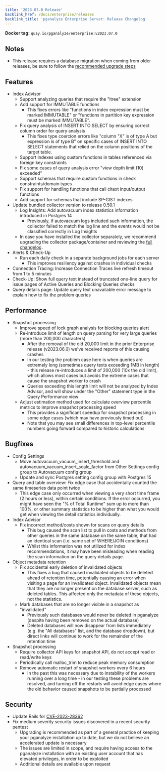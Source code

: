 ```yaml
---
title: '2023.07.0 Release'
backlink_href: /docs/enterprise/releases
backlink_title: 'pganalyze Enterprise Server: Release Changelog'
---
```


**Docker tag:** `quay.io/pganalyze/enterprise:v2023.07.0`

## Notes

- This release requires a database migration when coming from older releases, be sure to follow the [recommended upgrade steps](/docs/enterprise/upgrade)

## Features

* Index Advisor
  - Support analyzing queries that require the "ltree" extension <!-- PR 2913 -->
  - Add support for IMMUTABLE functions <!-- PR 2937 -->
    - This fixes errors like "functions in index expression must be marked IMMUTABLE" or "functions in partition key expression must be marked IMMUTABLE".
  - Fix query analysis of INSERT INTO SELECT by ensuring correct column order for query analysis <!-- PR 2916 -->
    - This fixes type coercion errors like "column "X" is of type A but expression is of type B" on specific cases of INSERT INTO SELECT statements that relied on the column positions of the target table.
  - Support indexes using custom functions in tables referenced via foreign key constraints <!-- PR 2915 -->
  - Fix some cases of query analysis error "view depth limit (10) exceeded" <!-- PR 2900 -->
  - Support schemas that require custom functions in check constraints/domain types <!-- PR 2968 -->
  - Fix support for handling functions that call citext input/output functions <!-- PR 2964 -->
  - Add support for schemas that include SP-GIST indexes <!-- PR 2989 -->
* Update bundled collector version to release 0.50.1 <!-- PR 2985 -->
  - Log Insights: Add autovacuum index statistics information introduced in Postgres 14
    - Previously, if autovacuum logs included such information, the collector failed to match the log line and the events would not be classified correctly in Log Insights
  - In case you have installed the collector separately, we recommend upgrading the collector package/container and reviewing the [full changelog](https://github.com/pganalyze/collector/blob/main/CHANGELOG.md#0501------2023-06-29).
* Alerts & Check-Up
  * Run each daily check in a separate background jobs for each server <!-- PR 2907 -->
    - This improves resiliency against crashes in individual checks
* Connection Tracing: Increase Connection Traces live refresh timeout from 1 to 5 minutes <!-- PR 2892 -->
* Check-Up: Show full query text instead of truncated one-line query for issue pages of Active Queries and Blocking Queries checks <!-- PR 2888 -->
* Query details page: Update query text unavailable error message to explain how to fix the problem queries <!-- PR 2932 -->

## Performance

* Snapshot processing
  - Improve speed of lock graph analysis for blocking queries alert <!-- PR 2987 -->
  - Re-introduce limit of length on query parsing for very large queries (more than 200,000 characters) <!-- PR 2956 -->
    - After the removal of the old 20,000 limit in the prior Enterprise release (v2023.06.0) we've received reports of this causing crashes
    - In our testing the problem case here is when queries are extremely long (sometimes query texts exceeding 1MB in length) - this release re-introduces a limit of 200,000 (10x the old limit), which allows most cases but avoids the extreme cases that cause the snapshot worker to crash
    - Queries exceeding this length limit will not be analyzed by Index Advisor, and will show under the "Other" statement type in the Query Performance view
  - Adjust estimation method used for calculate overview percentile metrics to improve snapshot processing speed <!-- PR 2950 -->
    - This provides a significant speedup for snapshot processing in some edge cases (which may have previously timed out)
    - Note that you may see small differences in top-level percentile numbers going forward compared to historic calculations


## Bugfixes

* Config Settings
  - Move autovacuum_vacuum_insert_threshold and autovacuum_vacuum_insert_scale_factor from Other Settings config group to Autovacuum config group <!-- PR 2905 -->
  - Update and sync Postgres setting config group with Postgres 15 <!-- PR 2917 -->
* Query and table overview: Fix edge case that accidentally counted the same timeseries data point twice <!-- PR 2962 -->
  - This edge case only occurred when viewing a very short time frame (2 hours or less), within certain conditions. If the error occurred, you might have seen the "% of Total Runtime" sum up to more than 100%, or other summary statistics to be higher than what you would get when viewing the detail statistics individually.
* Index Advisor
  - Fix incorrect method/costs shown for scans on query details <!-- PR 2959 -->
    - This bug caused the scan list to pull in costs and methods from other queries in the same database on the same table, that had an identical scan (i.e. same set of WHERE/JOIN conditions)
    - Whilst this information was not utilized for index recommendations, it may have been misleading when reading the scan information on the query details page.
* Object metadata retention
  * Fix accidental early deletion of invalidated objects <!-- PR 2970 -->
    - This fixes a bug that caused invalidated objects to be deleted ahead of retention time, potentially causing an error when visiting a page for an invalidated object. Invalidated objects mean that they are no longer present on the database server, such as deleted tables. This affected only the metadata of these objects, not the statistics.
  * Mark databases that are no longer visible in a snapshot as "invalidated" <!-- PR 2895 -->
    - Previously such databases would never be deleted in pganalyze (despite having been removed on the actual database)
    - Deleted databases will now disappear from lists immediately (e.g. the "All databases" list, and the database dropdown), but direct links will continue to work for the remainder of the retention time
* Snapshot processing
    * Require collector API keys for snapshot API, do not accept read or read/write keys <!-- PR 2847 -->
    * Periodically call malloc_trim to reduce peak memory consumption <!-- PR 2939 -->
    * Remove automatic restart of snapshot workers every 6 hours <!-- PR 2954 -->
      - In the past this was necessary due to instability of the workers running over a long time - in our testing these problems are resolved, and turning off the restarts will avoid edge cases where the old behavior caused snapshots to be partially processed


## Security

* Update Rails for [CVE-2023-28362](https://discuss.rubyonrails.org/t/cve-2023-28362-possible-xss-via-user-supplied-values-to-redirect-to/83132) <!-- PR 2946 -->
* Fix medium severity security issues discovered in a recent security pentest <!-- PR 2997 --> <!-- PR 2996 -->
  - Upgrading is recommended as part of a general practice of keeping your pganalyze installation up to date, but we do not believe an accelerated update is necessary
  - The issues are limited in scope, and require having access to the pganalyze installation with an existing user account that has elevated privileges, in order to be exploited
  - Additional details are available upon request
